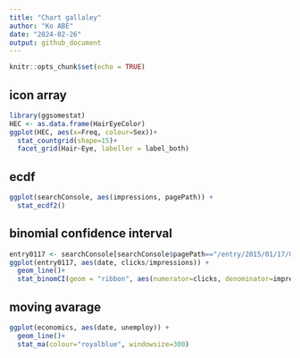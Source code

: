 ```yaml
---
title: "Chart gallaley"
author: "Ko ABE"
date: "2024-02-26"
output: github_document
---
```


```r
knitr::opts_chunk$set(echo = TRUE)
```

## icon array

```r
library(ggsomestat)
HEC <- as.data.frame(HairEyeColor)
ggplot(HEC, aes(x=Freq, colour=Sex))+
  stat_countgrid(shape=15)+
  facet_grid(Hair~Eye, labeller = label_both)
```

## ecdf

```r
ggplot(searchConsole, aes(impressions, pagePath)) +
  stat_ecdf2()
```

## binomial confidence interval

```r
entry0117 <- searchConsole[searchConsole$pagePath=="/entry/2015/01/17/064522",]
ggplot(entry0117, aes(date, clicks/impressions)) +
  geom_line()+
  stat_binomCI(geom = "ribbon", aes(numerator=clicks, denominator=impressions), alpha=0.3)
```

## moving avarage

```r
ggplot(economics, aes(date, unemploy)) +
  geom_line()+
  stat_ma(colour="royalblue", windowsize=300)
```
